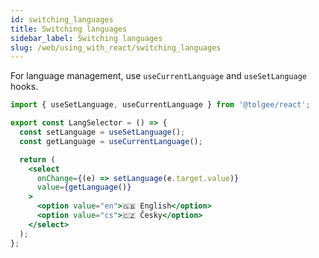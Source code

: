 ```yaml
---
id: switching_languages
title: Switching languages
sidebar_label: Switching languages
slug: /web/using_with_react/switching_languages
---
```


For language management, use `useCurrentLanguage` and `useSetLanguage` hooks.

```jsx
import { useSetLanguage, useCurrentLanguage } from '@tolgee/react';

export const LangSelector = () => {
  const setLanguage = useSetLanguage();
  const getLanguage = useCurrentLanguage();

  return (
    <select
      onChange={(e) => setLanguage(e.target.value)}
      value={getLanguage()}
    >
      <option value="en">🇬🇧 English</option>
      <option value="cs">🇨🇿 Česky</option>
    </select>
  );
};
```